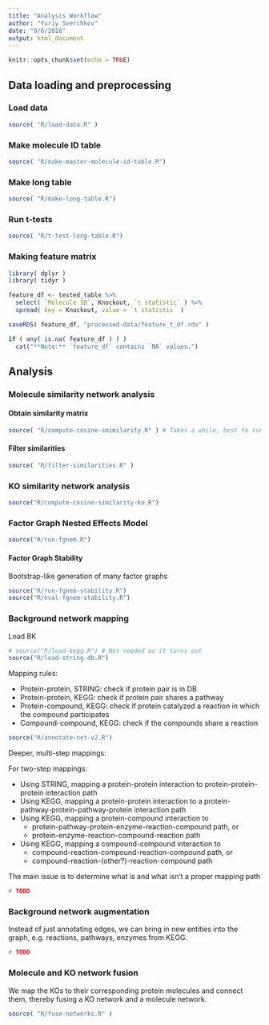 ```yaml
---
title: "Analysis Workflow"
author: "Yuriy Sverchkov"
date: "9/6/2018"
output: html_document
---
```


```r
knitr::opts_chunk$set(echo = TRUE)
```

## Data loading and preprocessing

### Load data
```r
source( "R/load-data.R" )
```

### Make molecule ID table
```r
source( "R/make-master-molecule-id-table.R")
```

### Make long table
```r
source( "R/make-long-table.R")
```

### Run t-tests
```r
source( "R/t-test-long-table.R")
```

### Making feature matrix
```r
library( dplyr )
library( tidyr )

feature_df <- tested_table %>%
  select( `Molecule ID`, Knockout, `t statistic` ) %>%
  spread( key = Knockout, value = `t statistic` )

saveRDS( feature_df, "processed-data/feature_t_df.rds" )
```

```r
if ( any( is.na( feature_df ) ) )
  cat("**Note:** `feature_df` contains `NA` values.")
```

## Analysis

### Molecule similarity network analysis

#### Obtain similarity matrix
```r
source( "R/compute-cosine-smimilarity.R" ) # Takes a while, best to run in separate process. Condor version also exists.
```

#### Filter similarities
```r
source( "R/filter-similarities.R" )
```

### KO similarity network analysis
```r
source("R/compute-cosine-similarity-ko.R")
```

### Factor Graph Nested Effects Model

```r
source("R/run-fgnem.R")
```

#### Factor Graph Stability

Bootstrap-like generation of many factor graphs

```r
source("R/run-fgnem-stability.R")
source("R/eval-fgnem-stability.R")
```

### Background network mapping

Load BK

```r
# source("R/load-kegg.R") # Not needed as it turns out
source("R/load-string-db.R")
```

Mapping rules:

  * Protein-protein, STRING: check if protein pair is in DB
  * Protein-protein, KEGG: check if protein pair shares a pathway
  * Protein-compound, KEGG: check if protein catalyzed a reaction in which the compound participates
  * Compound-compound, KEGG: check if the compounds share a reaction

```r
source("R/annotate-net-v2.R")
```

Deeper, multi-step mappings:

For two-step mappings:

  * Using STRING, mapping a protein-protein interaction to protein-protein-protein interaction path
  * Using KEGG, mapping a protein-protein interaction to a protein-pathway-protein-pathway-protein interaction path
  * Using KEGG, mapping a protein-compound interaction to
      * protein-pathway-protein-enzyme-reaction-compound path, or
      * protein-enzyme-reaction-compound-reaction path
  * Using KEGG, mapping a compound-compound interaction to
      * compound-reaction-compound-reaction-compound path, or
      * compound-reaction-(other?)-reaction-compound path

The main issue is to determine what is and what isn't a proper mapping path

```r
# TODO
```

### Background network augmentation

Instead of just annotating edges, we can bring in new entities into the graph, e.g. reactions, pathways, enzymes from KEGG.

```r
# TODO
```

### Molecule and KO network fusion

We map the KOs to their corresponding protein molecules and connect them, thereby fusing a KO network and a molecule network.

```r
source( "R/fuse-networks.R" )
```